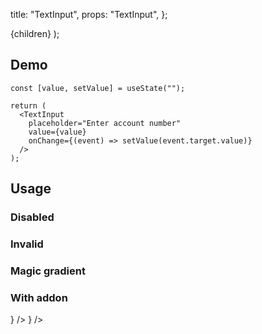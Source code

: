 

  title: "TextInput",
  props: "TextInput",
};

  <MdxLayout metadata={metadata}>{children}</MdxLayout>
);

## Demo

<DemoTextInput />

```tsx
const [value, setValue] = useState("");

return (
  <TextInput
    placeholder="Enter account number"
    value={value}
    onChange={(event) => setValue(event.target.value)}
  />
);
```

## Usage

### Disabled

<div className="box">
  <TextInput
    className="w-[360px]"
    placeholder="Enter account number"
    isDisabled
  />
</div>

### Invalid

<div className="box pointer-events-none">
  <TextInput
    className="w-[360px]"
    placeholder="Enter account number"
    isInvalid
/>

</div>

### Magic gradient

<div className="box pointer-events-none">
  <TextInput
    className="w-[360px]"
    placeholder="Enter account number"
    variant="magicGradient"
/>

</div>

### With addon

<div className="box pointer-events-none flex flex-col gap-s">
  <TextInput
    className="w-[360px]"
    placeholder="Enter account number"
    leftAddon={<Icon className="mx-xs" name="search" />}
  />
  <TextInput
    className="w-[360px]"
    placeholder="Enter account number"
    rightAddon={<Button variant="ghost" text="Copy" />}
  />
</div>
